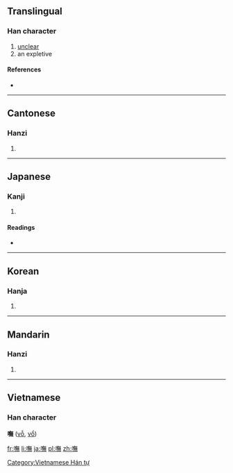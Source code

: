 {{also|呒}}
==Translingual==

===Han character===
{{Han char|rn=30|rad=口|as=12|sn=15|four=6803<sub>1</sub>|canj=口人廿火 (ROTF)}}

# [[unclear]]
# an expletive

====References====
* {{Han ref|kx=0207.230|dkj=04269|dj=0430.180|hdz=10684.020|uh=5638|ud=22072|bh=E546|bd=58694}}

----

==Cantonese==

===Hanzi===
{{yue-hanzi|jyut=|y=m4|sim=呒}}

# {{defn|lang=yue|sort=口12}}

----

==Japanese==

===Kanji===
{{ja-kanji|grade=|rs=口12}}

# {{defn|lang=ja|sort=口12}}

====Readings====
* {{ja-readings|on=[[ぶ]] (bu)|kun=[[さぞ]] (sazo)}}

----

==Korean==

===Hanja===
{{ko-hanja|hangeul=무|rv=mu|mr=mu}}

# {{defn|lang=ko|sort=口12}}

----

==Mandarin==

===Hanzi===
{{cmn-hanzi|sim=呒|pin=[[fǔ]] ([[fu3]])|wg=fu<sup>3</sup>}}
#{{defn|lang=cmn|sort=口12}}

----

==Vietnamese==
===Han character===
'''嘸''' ([[vỗ]], [[vổ]])

[[Category:Vietnamese Hán tự]]

[[fr:嘸]]
[[li:嘸]]
[[ja:嘸]]
[[pl:嘸]]
[[zh:嘸]]
